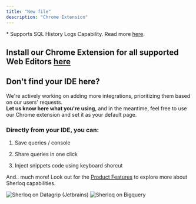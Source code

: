 ```yaml
---
title: "New file"
description: "Chrome Extension"
---
```


<CardGroup cols={3}>
  <Card title="Snowflake *" href="/quickstart" />

  <Card title="Bigquery *" href="/quickstart" />

  <Card title="DataBricks" href="/quickstart" />

  <Card title="Athena (AWS) *" href="/quickstart" />

  <Card title="VSCode (Beta)" href="/quickstart" />

  <Card title="Superset" href="/quickstart" />

  <Card title="Metabase" href="/quickstart" />

  <Card title="Clickhouse" href="/quickstart" />

  <Card title="RedShift" href="/quickstart" />

  <Card title="Jupyter Notebook" href="/quickstart" />

  <Card title="Mode Analytics *" href="/quickstart" />
</CardGroup>

\* Supports SQL History Logs Capability. Read more [here](https://docs.sherloqdata.io/queryhistory#queries-history-logs).

## **Install our Chrome Extension for all supported Web Editors** [**here**](https://docs.sherloqdata.io/quickstart)

## Don't find your IDE here?

We're actively working on adding more integrations, prioritizing them based on our users' requests.<br /> **Let us know here what you're using**, and in the meantime, feel free to use our Chrome extension and set it as your default page.

### Directly from your IDE, you can:

1. Save queries / console

2. Share queries in one click

3. Inject snippets code using keyboard shorcut

And.. much more! Look out for the [Product Features](/features) to explore more about Sherloq capabilities.

<Frame caption="Sherloq Plugin on top of Datagrip">
  <img alt="Sherloq on Datagrip (Jetbrains)" src="/images/sherloq_dg.png" />
</Frame>

<Frame caption="Sherloq Chrome Extension on top of cloud-based IDE (Bigquery)">
  <img alt="Sherloq on Bigquery" src="/images/sherloq_bigquery.png" />
</Frame>